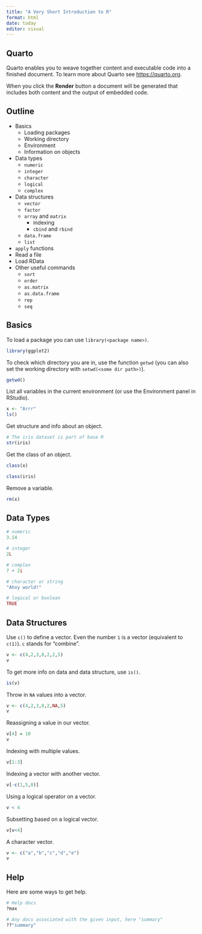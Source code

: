 ```yaml
---
title: "A Very Short Introduction to R"
format: html
date: today
editor: visual
---
```


## Quarto

Quarto enables you to weave together content and executable code into a finished document. To learn more about Quarto see <https://quarto.org>.

When you click the **Render** button a document will be generated that includes both content and the output of embedded code.

## Outline

-   Basics
    -   Loading packages
    -   Working directory
    -   Environment
    -   Information on objects
-   Data types
    -   `numeric`
    -   `integer`
    -   `character`
    -   `logical`
    -   `complex`
-   Data structures
    -   `vector`
    -   `factor`
    -   `array` and `matrix`
        -   indexing
        -   `cbind` and `rbind`
    -   `data.frame`
    -   `list`
-   `apply` functions
-   Read a file
-   Load RData
-   Other useful commands
    -   `sort`
    -   `order`
    -   `as.matrix`
    -   `as.data.frame`
    -   `rep`
    -   `seq`

## Basics

To load a package you can use `library(<package name>)`.

```r
library(ggplot2)
```

To check which directory you are in, use the function `getwd` (you can also set the working directory with `setwd(<some dir path>)`).

```r
getwd()
```

List all variables in the current environment (or use the Environment panel in RStudio).

```r
x <- "Arrr"
ls()
```

Get structure and info about an object.

```r
# The iris dataset is part of base R
str(iris)
```

Get the class of an object.

```r
class(x)

class(iris)
```

Remove a variable.

```r
rm(x)
```

## Data Types

```r
# numeric
3.14

# integer
2L

# complex
7 + 2i

# character or string
"Ahoy world!"

# logical or boolean
TRUE
```

## Data Structures

Use `c()` to define a vector. Even the number `1` is a vector (equivalent to `c(1)`). `c` stands for "combine".

```r
v <- c(4,2,3,8,2,2,5)
v
```

To get more info on data and data structure, use `is()`.

```r
is(v)
```

Throw in `NA` values into a vector.

```r
v <- c(4,2,3,8,2,NA,5)
v
```

Reassigning a value in our vector.

```r
v[4] = 10
v
```

Indexing with multiple values.

```r
v[1:3]
```

Indexing a vector with another vector.

```r
v[-c(1,5,8)]
```

Using a logical operator on a vector.

```r
v < 4
```

Subsetting based on a logical vector.

```r
v[v<4]
```

A character vector.

```r
v <- c("a","b","c","d","e")
v
```

## Help

Here are some ways to get help.

```r
# Help docs
?max
```

```r
# Any docs associated with the given input, here "summary"
??"summary"
```
